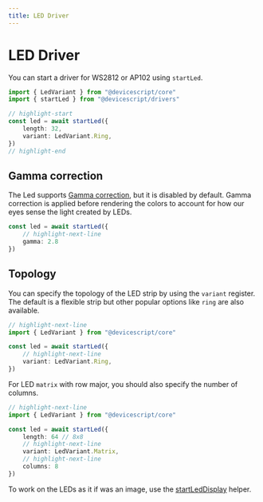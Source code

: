 ```yaml
---
title: LED Driver
---
```


# LED Driver

You can start a driver for WS2812 or AP102 using `startLed`.

```ts
import { LedVariant } from "@devicescript/core"
import { startLed } from "@devicescript/drivers"

// highlight-start
const led = await startLed({
    length: 32,
    variant: LedVariant.Ring,
})
// highlight-end
```

## Gamma correction

The Led supports [Gamma correction](https://cdn-learn.adafruit.com/downloads/pdf/led-tricks-gamma-correction.pdf),
but it is disabled by default. Gamma correction is applied before rendering the colors
to account for how our eyes sense the light created by LEDs.

```ts skip
const led = await startLed({
    // highlight-next-line
    gamma: 2.8
})
```

## Topology

You can specify the topology of the LED strip by using the `variant` register. The default is a flexible strip
but other popular options like `ring` are also available.

```ts skip
// highlight-next-line
import { LedVariant } from "@devicescript/core"

const led = await startLed({
    // highlight-next-line
    variant: LedVariant.Ring,
})
```

For LED `matrix` with row major, you should also specify the number of columns.

```ts skip
// highlight-next-line
import { LedVariant } from "@devicescript/core"

const led = await startLed({
    length: 64 // 8x8
    // highlight-next-line
    variant: LedVariant.Matrix,
    // highlight-next-line
    columns: 8
})
```

To work on the LEDs as it if was an image, use the [startLedDisplay](./display) helper.